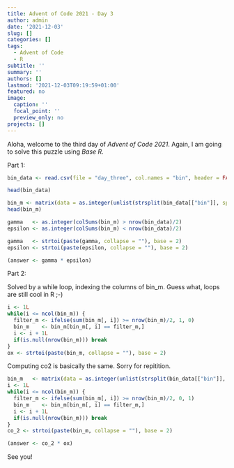 ```yaml
---
title: Advent of Code 2021 - Day 3
author: admin
date: '2021-12-03'
slug: []
categories: []
tags:
  - Advent of Code
  - R
subtitle: ''
summary: ''
authors: []
lastmod: '2021-12-03T09:19:59+01:00'
featured: no
image:
  caption: ''
  focal_point: ''
  preview_only: no
projects: []
---
```


Aloha, welcome to the third day of *Advent of Code 2021*. Again, I am going to solve this puzzle using *Base R*.

Part 1:

```r
bin_data <- read.csv(file = "day_three", col.names = "bin", header = FALSE, colClasses = "character")

head(bin_data)
```

```r
bin_m <- matrix(data = as.integer(unlist(strsplit(bin_data[["bin"]], split = ""))), ncol = 12, byrow = TRUE)
head(bin_m)
```

```r
gamma   <- as.integer(colSums(bin_m) > nrow(bin_data)/2)
epsilon <- as.integer(colSums(bin_m) < nrow(bin_data)/2)

gamma   <- strtoi(paste(gamma, collapse = ""), base = 2)
epsilon <- strtoi(paste(epsilon, collapse = ""), base = 2)

```

```r
(answer <- gamma * epsilon)
```

Part 2:

Solved by a while loop, indexing the columns of bin_m. Guess what, loops are still cool in R ;-)

```r
i <- 1L
while(i <= ncol(bin_m)) {
  filter_m <- ifelse(sum(bin_m[, i]) >= nrow(bin_m)/2, 1, 0)
  bin_m    <- bin_m[bin_m[, i] == filter_m,]
  i <- i + 1L
  if(is.null(nrow(bin_m))) break
}
ox <- strtoi(paste(bin_m, collapse = ""), base = 2)
```

Computing co2 is basically the same. Sorry for repitition.

```r
bin_m   <- matrix(data = as.integer(unlist(strsplit(bin_data[["bin"]], split = ""))), ncol = 12, byrow = TRUE)
i <- 1L
while(i <= ncol(bin_m)) {
  filter_m <- ifelse(sum(bin_m[, i]) >= nrow(bin_m)/2, 0, 1)
  bin_m    <- bin_m[bin_m[, i] == filter_m,]
  i <- i + 1L
  if(is.null(nrow(bin_m))) break
}
co_2 <- strtoi(paste(bin_m, collapse = ""), base = 2)

(answer <- co_2 * ox)
```


See you!